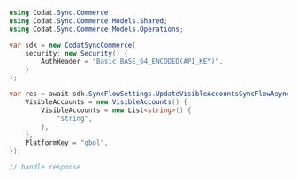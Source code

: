 ```csharp UpdateVisibleAccountsSyncFlow.cs
using Codat.Sync.Commerce;
using Codat.Sync.Commerce.Models.Shared;
using Codat.Sync.Commerce.Models.Operations;

var sdk = new CodatSyncCommerce(
    security: new Security() {
        AuthHeader = "Basic BASE_64_ENCODED(API_KEY)",
    }
);

var res = await sdk.SyncFlowSettings.UpdateVisibleAccountsSyncFlowAsync(new UpdateVisibleAccountsSyncFlowRequest() {
    VisibleAccounts = new VisibleAccounts() {
        VisibleAccounts = new List<string>() {
            "string",
        },
    },
    PlatformKey = "gbol",
});

// handle response
```
